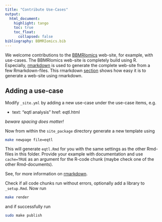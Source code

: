 ```yaml
---
title: "Contribute Use-Cases"
output: 
  html_document:
    highlight: tango
    toc: true
    toc_float:
      collapsed: false
bibliography: BBMRIomics.bib
---
```


We welcome contributions to the
[BBMRIomics](bios-vm.bbmrirp3-lumc.surf-hosted.nl/BBMRIomics/index.html)
web-site, for example, with use-cases. The BBMRIomics web-site is
completely build using R. Especially,
[rmarkdown](http://rmarkdown.rstudio.com/) is used to generate the
complete web-site from a few Rmarkdown-files. This rmarkdown
[section](http://rmarkdown.rstudio.com/rmarkdown_websites.html) shows
how easy it is to generate a web-site using rmarkdown. 

## Adding a use-case ##

Modify `_site.yml` by adding a new use-case under the use-case items, e.g. 

- text:  "eqtl analysis"
  href: eqtl.html
  
*beware spacing does matter!*

Now from within the `site_package` directory generate a new template using 

```bash
make newpage file=eqtl
```

This will generate `eqtl.Rmd` for you with the same settings as the
other Rmd-files in this folder. Provide your example with
documentation and use `cache=TRUE` as an argument for the R-code
chunk (maybe check one of the other Rmd-documents). 

See, for more information on [rmarkdown](http://rmarkdown.rstudio.com/).

Check if all code chunks run without errors, optionally add a library
to `_setup.Rmd`. Now run

```bash
make render     
```

and if successfully run

```bash
sudo make publish
```


